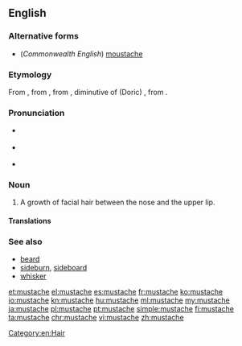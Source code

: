 ==English==

===Alternative forms===
* (''Commonwealth English'') [[moustache]]

===Etymology===
From {{etyl|fr|en}} {{term/t|fr|moustache}}, from {{etyl|it|en}} {{term/t|it|mostaccio}}, from {{etyl|Medieval Greek|en}} {{term/t|el|μουστάκιον}}, diminutive of (Doric) {{etyl|grc|en}} {{term/t|grc|μύσταξ||upper lip}}, from {{etyl|ine-pro|en}} {{term/t|ine-pro|*mendʰ-||to chew}}.

===Pronunciation===
* {{a|US}} {{IPA|/ˈmʌstæʃ/}}
* {{a|RP}} {{IPA|/ˈmʊstɑːʃ/}}
* {{audio|En-us-mustache.ogg|Audio (US)|lang=en}}

===Noun===
{{en-noun}}

# A growth of facial hair between the nose and the upper lip.

====Translations====
{{trans-see|moustache}}

===See also===
* [[beard]]
* [[sideburn]], [[sideboard]]
* [[whisker]]

[[Category:en:Hair]]

[[et:mustache]]
[[el:mustache]]
[[es:mustache]]
[[fr:mustache]]
[[ko:mustache]]
[[io:mustache]]
[[kn:mustache]]
[[hu:mustache]]
[[ml:mustache]]
[[my:mustache]]
[[ja:mustache]]
[[pl:mustache]]
[[pt:mustache]]
[[simple:mustache]]
[[fi:mustache]]
[[ta:mustache]]
[[chr:mustache]]
[[vi:mustache]]
[[zh:mustache]]